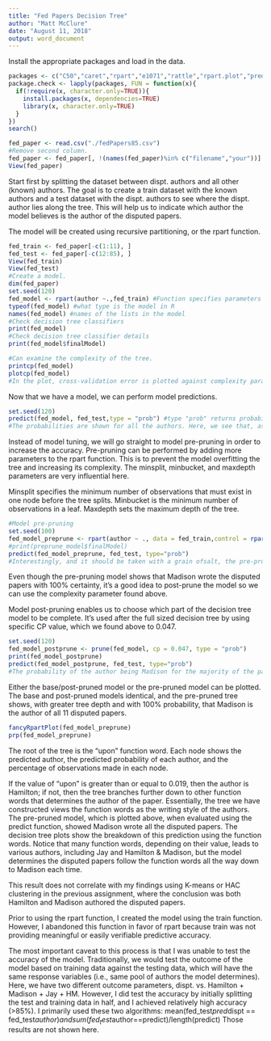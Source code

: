 ---
title: "Fed Papers Decision Tree"
author: "Matt McClure"
date: "August 11, 2018"
output: word_document
---
Install the appropriate packages and load in the data.
```{r setup}
packages <- c("C50","caret","rpart","e1071","rattle","rpart.plot","prediction","spls")
package.check <- lapply(packages, FUN = function(x){
  if(!require(x, character.only=TRUE)){
    install.packages(x, dependencies=TRUE)
    library(x, character.only=TRUE)
  }
})
search()

fed_paper <- read.csv("./fedPapers85.csv")
#Remove second column.
fed_paper <- fed_paper[, !(names(fed_paper)%in% c("filename","your"))]
View(fed_paper)
```
Start first by splitting the dataset between dispt. authors and all other (known) authors. The goal is to create a train dataset with the known authors and a test dataset with the dispt. authors to see where the dispt. author lies along the tree. This will help us to indicate which author the model believes is the author of the disputed papers.

The model will be created using recursive partitioning, or the rpart function.
```{r Data Preparation}
fed_train <- fed_paper[-c(1:11), ]
fed_test <- fed_paper[-c(12:85), ]
View(fed_train)
View(fed_test)
#Create a model.
dim(fed_paper)
set.seed(120)
fed_model <- rpart(author ~.,fed_train) #Function specifies parameters authomatically; other parameters are not needed to be specified for this basic model.
typeof(fed_model) #what type is the model in R
names(fed_model) #names of the lists in the model
#Check decision tree classifiers
print(fed_model)
#Check decision tree classifier details
print(fed_model$finalModel)

#Can examine the complexity of the tree.
printcp(fed_model)
plotcp(fed_model)
#In the plot, cross-validation error is plotted against complexity parameters (CP), which is sets parameters for the tree's growth. Where the line is closest to the dotted line, that will be the CP value (0.047), which will be used in the post-pruning step.
```
Now that we have a model, we can perform model predictions.
```{r Model Predictions}
set.seed(120)
predict(fed_model, fed_test,type = "prob") #type "prob" returns probabilities of classes in columns.
#The probabilities are shown for all the authors. Here, we see that, aside from disputed paper #3, all papers are most likely (most probably) authored by Madison. There is a small probability that both Hamilton and Madison authored the papers, and is it improbable, except for paper #3, that Hamilton is the author (!), meaning Disputed Paper #3 is most likely authored by Jay, but we will see if this holds up in pre-pruning and post-pruning.
```
Instead of model tuning, we will go straight to model pre-pruning in order to increase the accuracy. Pre-pruning can be performed by adding more parameters to the rpart function. This is to prevent the model overfitting the tree and increasing its complexity. The minsplit, minbucket, and maxdepth parameters are very influential here.

Minsplit specifies the minimum number of observations that must exist in one node before the tree splits. Minbucket is the minimum number of observations in a leaf. Maxdepth sets the maximum depth of the tree.
```{r Model Pre-Pruning}
#Model pre-pruning
set.seed(100)
fed_model_preprune <- rpart(author ~ ., data = fed_train,control = rpart.control(minsplit = 1, type = "prob", minbucket = 0, maxdepth = 30))
#print(preprune_model$finalModel)
predict(fed_model_preprune, fed_test, type="prob")
#Interestingly, and it should be taken with a grain ofsalt, the pre-pruned model yields, with 100% probability, that Madison is the author of all the papers.
```
Even though the pre-pruning model shows that Madison wrote the disputed papers with 100% certainty, it's a good idea to post-prune the model so we can use the complexity parameter found above.

Model post-pruning enables us to choose which part of the decision tree model to be complete. It's used after the full sized decision tree by using specific CP value, which we found above to 0.047.
```{r Model Post-Pruning}
set.seed(120)
fed_model_postprune <- prune(fed_model, cp = 0.047, type = "prob")
print(fed_model_postprune)
predict(fed_model_postprune, fed_test, type="prob")
#The probability of the author being Madison for the majority of the papers did not change from the base model, unfortunately.
```
Either the base/post-pruned model or the pre-pruned model can be plotted. The base and post-pruned models identical, and the pre-pruned tree shows, with greater tree depth and with 100% probability, that Madison is the author of all 11 disputed papers. 
```{r Plot the Tree}
fancyRpartPlot(fed_model_preprune)
prp(fed_model_preprune)
```
The root of the tree is the "upon" function word. Each node shows the predicted author, the predicted probability of each author, and the percentage of observations made in each node. 

If the value of "upon" is greater than or equal to 0.019, then the author is Hamilton; if not, then the tree branches further down to other function words that determines the author of the paper. Essentially, the tree we have constructed views the function words as the writing style of the authors. The pre-pruned model, which is plotted above, when evaluated using the predict function, showed Madison wrote all the disputed papers. The decision tree plots show the breakdown of this prediction using the function words. Notice that many function words, depending on their value, leads to various authors, including Jay and Hamilton & Madison, but the model determines the disputed papers follow the function words all the way down to Madison each time.

This result does not correlate with my findings using K-means or HAC clustering in the previous assignment, where the conclusion was both Hamilton and Madison authored the disputed papers.

Prior to using the rpart function, I created the model using the train function. However, I abandoned this function in favor of rpart because train was not providing meaningful or easily verifiable predictive accuracy.

The most important caveat to this process is that I was unable to test the accuracy of the model. Traditionally, we would test the outcome of the model based on training data against the testing data, which will have the same response variables (i.e., same pool of authors the model determines). Here, we have two different outcome parameters, dispt. vs. Hamilton + Madison + Jay + HM. However, I did test the accuracy by initially splitting the test and training data in half, and I achieved relatively high accuracy (>85%). I primarily used these two algorithms:
mean(fed_test$pred$dispt == fed_test$author) and sum(fed_test$author==predict)/length(predict)
Those results are not shown here.

